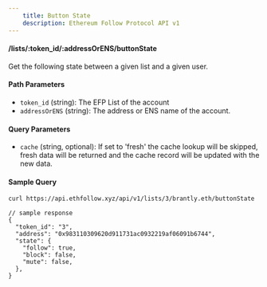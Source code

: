 ```yaml
---
    title: Button State
    description: Ethereum Follow Protocol API v1
---
```


#### /lists/\:token_id/\:addressOrENS/buttonState

Get the following state between a given list and a given user.

#### Path Parameters

- `token_id` (string): The EFP List of the account
- `addressOrENS` (string): The address or ENS name of the account.

#### Query Parameters

- `cache` (string, optional): If set to 'fresh' the cache lookup will be skipped, fresh data will be returned and the cache record will be updated with the new data.

#### Sample Query

```sh
curl https://api.ethfollow.xyz/api/v1/lists/3/brantly.eth/buttonState
```

```jsonc
// sample response
{
  "token_id": "3",
  "address": "0x983110309620d911731ac0932219af06091b6744",
  "state": {
    "follow": true,
    "block": false,
    "mute": false,
  },
}
```
